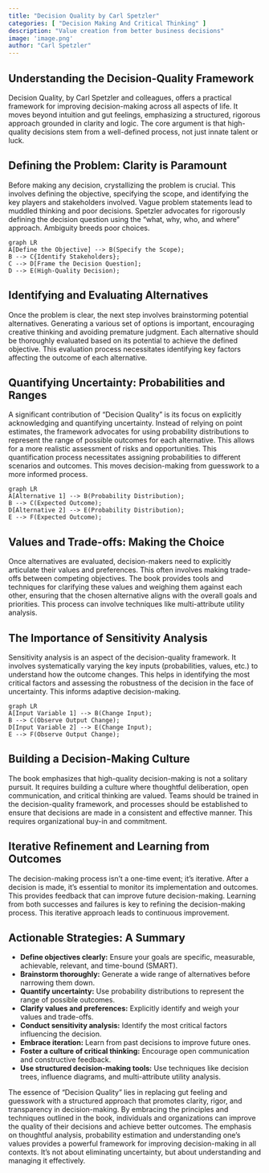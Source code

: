 ```yaml
---
title: "Decision Quality by Carl Spetzler"
categories: [ "Decision Making And Critical Thinking" ]
description: "Value creation from better business decisions"
image: 'image.png'
author: "Carl Spetzler"
---
```

## Understanding the Decision-Quality Framework

Decision Quality, by Carl Spetzler and colleagues, offers a practical framework for improving decision-making across all aspects of life. It moves beyond intuition and gut feelings, emphasizing a structured, rigorous approach grounded in clarity and logic. The core argument is that high-quality decisions stem from a well-defined process, not just innate talent or luck.

## Defining the Problem:  Clarity is Paramount

Before making any decision, crystallizing the problem is crucial. This involves defining the objective, specifying the scope, and identifying the key players and stakeholders involved. Vague problem statements lead to muddled thinking and poor decisions. Spetzler advocates for rigorously defining the decision question using the "what, why, who, and where" approach. Ambiguity breeds poor choices.


```mermaid
graph LR
A[Define the Objective] --> B(Specify the Scope);
B --> C{Identify Stakeholders};
C --> D[Frame the Decision Question];
D --> E(High-Quality Decision);
```

## Identifying and Evaluating Alternatives

Once the problem is clear, the next step involves brainstorming potential alternatives.  Generating a various set of options is important, encouraging creative thinking and avoiding premature judgment.  Each alternative should be thoroughly evaluated based on its potential to achieve the defined objective.  This evaluation process necessitates identifying key factors affecting the outcome of each alternative.


## Quantifying Uncertainty:  Probabilities and Ranges

A significant contribution of "Decision Quality" is its focus on explicitly acknowledging and quantifying uncertainty.  Instead of relying on point estimates, the framework advocates for using probability distributions to represent the range of possible outcomes for each alternative. This allows for a more realistic assessment of risks and opportunities.  This quantification process necessitates assigning probabilities to different scenarios and outcomes.  This moves decision-making from guesswork to a more informed process.

```mermaid
graph LR
A[Alternative 1] --> B(Probability Distribution);
B --> C(Expected Outcome);
D[Alternative 2] --> E(Probability Distribution);
E --> F(Expected Outcome);
```


## Values and Trade-offs:  Making the Choice

Once alternatives are evaluated, decision-makers need to explicitly articulate their values and preferences. This often involves making trade-offs between competing objectives.  The book provides tools and techniques for clarifying these values and weighing them against each other, ensuring that the chosen alternative aligns with the overall goals and priorities.  This process can involve techniques like multi-attribute utility analysis.


##  The Importance of Sensitivity Analysis

Sensitivity analysis is an aspect of the decision-quality framework. It involves systematically varying the key inputs (probabilities, values, etc.) to understand how the outcome changes. This helps in identifying the most critical factors and assessing the robustness of the decision in the face of uncertainty. This informs adaptive decision-making.


```mermaid
graph LR
A[Input Variable 1] --> B(Change Input);
B --> C(Observe Output Change);
D[Input Variable 2] --> E(Change Input);
E --> F(Observe Output Change);
```

## Building a Decision-Making Culture

The book emphasizes that high-quality decision-making is not a solitary pursuit. It requires building a culture where thoughtful deliberation, open communication, and critical thinking are valued.  Teams should be trained in the decision-quality framework, and processes should be established to ensure that decisions are made in a consistent and effective manner.  This requires organizational buy-in and commitment.

##  Iterative Refinement and Learning from Outcomes

The decision-making process isn’t a one-time event; it's iterative.  After a decision is made, it’s essential to monitor its implementation and outcomes.  This provides feedback that can improve future decision-making.  Learning from both successes and failures is key to refining the decision-making process.  This iterative approach leads to continuous improvement.


## Actionable Strategies: A Summary

* **Define objectives clearly:** Ensure your goals are specific, measurable, achievable, relevant, and time-bound (SMART).
* **Brainstorm thoroughly:** Generate a wide range of alternatives before narrowing them down.
* **Quantify uncertainty:** Use probability distributions to represent the range of possible outcomes.
* **Clarify values and preferences:** Explicitly identify and weigh your values and trade-offs.
* **Conduct sensitivity analysis:** Identify the most critical factors influencing the decision.
* **Embrace iteration:** Learn from past decisions to improve future ones.
* **Foster a culture of critical thinking:** Encourage open communication and constructive feedback.
* **Use structured decision-making tools:** Use techniques like decision trees, influence diagrams, and multi-attribute utility analysis.

The essence of "Decision Quality" lies in replacing gut feeling and guesswork with a structured approach that promotes clarity, rigor, and transparency in decision-making. By embracing the principles and techniques outlined in the book, individuals and organizations can improve the quality of their decisions and achieve better outcomes. The emphasis on thoughtful analysis, probability estimation and understanding one’s values provides a powerful framework for improving decision-making in all contexts. It’s not about eliminating uncertainty, but about understanding and managing it effectively.

